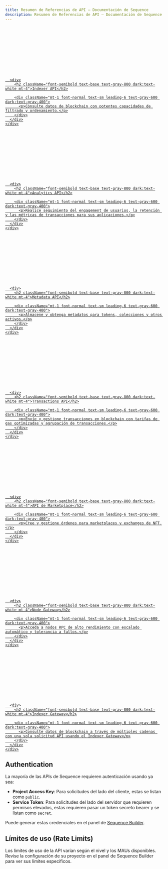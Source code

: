 ```yaml
---
title: Resumen de Referencias de API — Documentación de Sequence
description: Resumen de Referencias de API — Documentación de Sequence sobre las distintas APIs disponibles para integrarse con la plataforma de desarrollo de Sequence.
---
```


<div className="not-prose grid gap-x-4 gap-y-4 sm:grid-cols-2 lg:grid-cols-3 mt-8">
  <a className="card block not-prose font-normal group relative my-2 ring-2 ring-transparent rounded-2xl bg-white dark:bg-background-dark border border-gray-950/10 dark:border-white/10 overflow-hidden w-full cursor-pointer hover:!border-primary dark:hover:!border-primary-light" href="/api-references/indexer/overview">
    <div className="px-6 py-5">
      <div className="h-6 w-6 fill-gray-800 dark:fill-gray-100 text-gray-800 dark:text-gray-100">
        <svg className="h-6 w-6 bg-primary dark:bg-primary-light" style={{maskImage: 'url("https://mintlify.b-cdn.net/v6.6.0/regular/database.svg")', maskRepeat: 'no-repeat', maskPosition: 'center center'}} />
      </div>

      <div>
        <h2 className="font-semibold text-base text-gray-800 dark:text-white mt-4">Indexer API</h2>

        <div className="mt-1 font-normal text-sm leading-6 text-gray-600 dark:text-gray-400">
          <p>Consulte datos de blockchain con potentes capacidades de filtrado y ordenamiento.</p>
        </div>
      </div>
    </div>
  </a>

  <a className="card block not-prose font-normal group relative my-2 ring-2 ring-transparent rounded-2xl bg-white dark:bg-background-dark border border-gray-950/10 dark:border-white/10 overflow-hidden w-full cursor-pointer hover:!border-primary dark:hover:!border-primary-light" href="/api-references/analytics/overview">
    <div className="px-6 py-5">
      <div className="h-6 w-6 fill-gray-800 dark:fill-gray-100 text-gray-800 dark:text-gray-100">
        <svg className="h-6 w-6 bg-primary dark:bg-primary-light" style={{maskImage: 'url("https://mintlify.b-cdn.net/v6.6.0/regular/chart-line.svg")', maskRepeat: 'no-repeat', maskPosition: 'center center'}} />
      </div>

      <div>
        <h2 className="font-semibold text-base text-gray-800 dark:text-white mt-4">Analytics API</h2>

        <div className="mt-1 font-normal text-sm leading-6 text-gray-600 dark:text-gray-400">
          <p>Realice seguimiento del engagement de usuarios, la retención y las métricas de transacciones para sus aplicaciones.</p>
        </div>
      </div>
    </div>
  </a>

  <a className="card block not-prose font-normal group relative my-2 ring-2 ring-transparent rounded-2xl bg-white dark:bg-background-dark border border-gray-950/10 dark:border-white/10 overflow-hidden w-full cursor-pointer hover:!border-primary dark:hover:!border-primary-light" href="/api-references/metadata/overview">
    <div className="px-6 py-5">
      <div className="h-6 w-6 fill-gray-800 dark:fill-gray-100 text-gray-800 dark:text-gray-100">
        <svg className="h-6 w-6 bg-primary dark:bg-primary-light" style={{maskImage: 'url("https://mintlify.b-cdn.net/v6.6.0/regular/tag.svg")', maskRepeat: 'no-repeat', maskPosition: 'center center'}} />
      </div>

      <div>
        <h2 className="font-semibold text-base text-gray-800 dark:text-white mt-4">Metadata API</h2>

        <div className="mt-1 font-normal text-sm leading-6 text-gray-600 dark:text-gray-400">
          <p>Almacene y obtenga metadatos para tokens, colecciones y otros activos.</p>
        </div>
      </div>
    </div>
  </a>

  <a className="card block not-prose font-normal group relative my-2 ring-2 ring-transparent rounded-2xl bg-white dark:bg-background-dark border border-gray-950/10 dark:border-white/10 overflow-hidden w-full cursor-pointer hover:!border-primary dark:hover:!border-primary-light" href="/api-references/transactions/overview">
    <div className="px-6 py-5">
      <div className="h-6 w-6 fill-gray-800 dark:fill-gray-100 text-gray-800 dark:text-gray-100">
        <svg className="h-6 w-6 bg-primary dark:bg-primary-light" style={{maskImage: 'url("https://mintlify.b-cdn.net/v6.6.0/regular/arrows-rotate.svg")', maskRepeat: 'no-repeat', maskPosition: 'center center'}} />
      </div>

      <div>
        <h2 className="font-semibold text-base text-gray-800 dark:text-white mt-4">Transactions API</h2>

        <div className="mt-1 font-normal text-sm leading-6 text-gray-600 dark:text-gray-400">
          <p>Envíe y gestione transacciones en blockchain con tarifas de gas optimizadas y agrupación de transacciones.</p>
        </div>
      </div>
    </div>
  </a>

  <a className="card block not-prose font-normal group relative my-2 ring-2 ring-transparent rounded-2xl bg-white dark:bg-background-dark border border-gray-950/10 dark:border-white/10 overflow-hidden w-full cursor-pointer hover:!border-primary dark:hover:!border-primary-light" href="/api-references/marketplace/overview">
    <div className="px-6 py-5">
      <div className="h-6 w-6 fill-gray-800 dark:fill-gray-100 text-gray-800 dark:text-gray-100">
        <svg className="h-6 w-6 bg-primary dark:bg-primary-light" style={{maskImage: 'url("https://mintlify.b-cdn.net/v6.6.0/regular/store.svg")', maskRepeat: 'no-repeat', maskPosition: 'center center'}} />
      </div>

      <div>
        <h2 className="font-semibold text-base text-gray-800 dark:text-white mt-4">API de Marketplace</h2>

        <div className="mt-1 font-normal text-sm leading-6 text-gray-600 dark:text-gray-400">
          <p>Cree y gestione órdenes para marketplaces y exchanges de NFT.</p>
        </div>
      </div>
    </div>
  </a>

  <a className="card block not-prose font-normal group relative my-2 ring-2 ring-transparent rounded-2xl bg-white dark:bg-background-dark border border-gray-950/10 dark:border-white/10 overflow-hidden w-full cursor-pointer hover:!border-primary dark:hover:!border-primary-light" href="/api-references/node-gateway">
    <div className="px-6 py-5">
      <div className="h-6 w-6 fill-gray-800 dark:fill-gray-100 text-gray-800 dark:text-gray-100">
        <svg className="h-6 w-6 bg-primary dark:bg-primary-light" style={{maskImage: 'url("https://mintlify.b-cdn.net/v6.6.0/regular/server.svg")', maskRepeat: 'no-repeat', maskPosition: 'center center'}} />
      </div>

      <div>
        <h2 className="font-semibold text-base text-gray-800 dark:text-white mt-4">Node Gateway</h2>

        <div className="mt-1 font-normal text-sm leading-6 text-gray-600 dark:text-gray-400">
          <p>Acceda a nodos RPC de alto rendimiento con escalado automático y tolerancia a fallos.</p>
        </div>
      </div>
    </div>
  </a>

  <a className="card block not-prose font-normal group relative my-2 ring-2 ring-transparent rounded-2xl bg-white dark:bg-background-dark border border-gray-950/10 dark:border-white/10 overflow-hidden w-full cursor-pointer hover:!border-primary dark:hover:!border-primary-light" href="/api-references/indexer-gateway/overview">
    <div className="px-6 py-5">
      <div className="h-6 w-6 fill-gray-800 dark:fill-gray-100 text-gray-800 dark:text-gray-100">
        <svg className="h-6 w-6 bg-primary dark:bg-primary-light" style={{maskImage: 'url("https://mintlify.b-cdn.net/v6.6.0/regular/globe.svg")', maskRepeat: 'no-repeat', maskPosition: 'center center'}} />
      </div>

      <div>
        <h2 className="font-semibold text-base text-gray-800 dark:text-white mt-4">Indexer Gateway</h2>

        <div className="mt-1 font-normal text-sm leading-6 text-gray-600 dark:text-gray-400">
          <p>Consulte datos de blockchain a través de múltiples cadenas con una sola solicitud API usando el Indexer Gateway</p>
        </div>
      </div>
    </div>
  </a>
</div>

## Authentication
La mayoría de las APIs de Sequence requieren autenticación usando ya sea:
- **Project Access Key**: Para solicitudes del lado del cliente, estas se listan como `public`.
- **Service Token**: Para solicitudes del lado del servidor que requieren permisos elevados, estas requieren pasar un token secreto bearer y se listan como `secret`.

Puede generar estas credenciales en el panel de [Sequence Builder](https://sequence.build).

## Límites de uso (Rate Limits)
Los límites de uso de la API varían según el nivel y los MAUs disponibles. Revise la configuración de su proyecto en el panel de Sequence Builder para ver sus límites específicos.